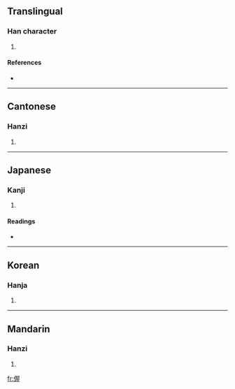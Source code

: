 ==Translingual==

===Han character===
{{Han char|rn=9|rad=人|as=09|sn=11|four=2721<sub>4</sub>|canj=人尸一土 (OSMG)}}

# {{defn|Han}}

====References====
* {{Han ref|kx=0110.210|dkj=00853|dj=0236.050|hdz=10198.010|uh=5053|ud=20563|bh=D451|bd=54353}}

----

==Cantonese==

===Hanzi===
{{yue-hanzi|jyut=|y=ak1}}

# {{defn|Cantonese}}

----

==Japanese==

===Kanji===
{{ja-kanji|grade=|rs=人09}}

# {{defn|Japanese}}

====Readings====
* {{ja-readings|on=[[あく]] (aku)|kun=[[かかはるさま]] (kakaharusama)}}

----

==Korean==

===Hanja===
{{ko-hanja|hangeul=악|rv=ak|mr=ak}}

# {{defn|Korean}}

----

==Mandarin==

===Hanzi===
{{cmn-hanzi|pin=[[jiē]] ([[jie1]]), [[wò]] ([[wo4]])|wg=chieh<sup>1</sup>, wo<sup>4</sup>}}

# {{defn|Mandarin}}

[[fr:偓]]